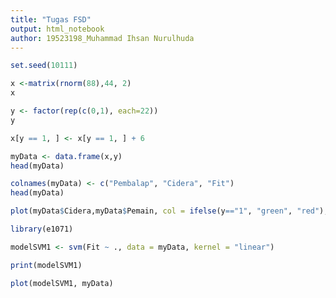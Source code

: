 ---
title: "Tugas FSD"
output: html_notebook
author: 19523198_Muhammad Ihsan Nurulhuda
---


```{r}
set.seed(10111)
```

```{r}
x <-matrix(rnorm(88),44, 2)
x
```

```{r}
y <- factor(rep(c(0,1), each=22))
y
```

```{r}
x[y == 1, ] <- x[y == 1, ] + 6
```

```{r}
myData <- data.frame(x,y)
head(myData)
```

```{r}
colnames(myData) <- c("Pembalap", "Cidera", "Fit")
head(myData)
```

```{r}
plot(myData$Cidera,myData$Pemain, col = ifelse(y=="1", "green", "red"), pch = 19)
``` 

```{r}
library(e1071)
```

```{r}
modelSVM1 <- svm(Fit ~ ., data = myData, kernel = "linear")
```

```{r}
print(modelSVM1)
```

```{r, plotSVM}
plot(modelSVM1, myData)
```